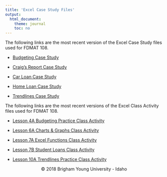 ```yaml
---
title: 'Excel Case Study Files'
output:
  html_document:
    theme: journal
    toc: no
---
```


The following links are the most recent version of the Excel Case Study files used for FDMAT 108.

* [Budgeting Case Study](http://www.byuimath.com/FDMAT108/ExcelFiles/BudgetingCaseStudy.xlsx)

* [Craig's Report Case Study](http://www.byuimath.com/FDMAT108/ExcelFiles/CraigsReportCaseStudy.xlsx)

* [Car Loan Case Study](http://www.byuimath.com/FDMAT108/ExcelFiles/CarLoanCaseStudy.xlsx)

* [Home Loan Case Study](http://www.byuimath.com/FDMAT108/ExcelFiles/HomeLoanCaseStudy.xlsx)

* [Trendlines Case Study](http://www.byuimath.com/FDMAT108/ExcelFiles/TrendlineCaseStudy.xlsx) 

The following links are the most recent versions of the Excel Class Activity files used for FDMAT 108.

* [Lesson 4A Budgeting Practice Class Activity](http://www.byuimath.com/FDMAT108/ExcelFiles/Lesson4AClassActivity.xlsx)

* [Lesson 6A Charts & Graphs Class Activity](http://www.byuimath.com/FDMAT108/ExcelFiles/Lesson6AClassActivity.xlsx)

* [Lesson 7A Excel Functions Class Activity](http://www.byuimath.com/FDMAT108/ExcelFiles/Lesson7AClassActivity.xlsx)

* [Lesson 7B Student Loans Class Activity](http://www.byuimath.com/FDMAT108/ExcelFiles/Lesson7BClassActivity.xlsx)

* [Lesson 10A Trendlines Practice Class Activity](http://www.byuimath.com/FDMAT108/ExcelFiles/Lesson10AClassActivity.xlsx)

<center>
&copy; 2018 Brigham Young University - Idaho
</center>